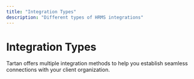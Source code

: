 ```yaml
---
title: "Integration Types"
description: "Different types of HRMS integrations"
---
```


# Integration Types

Tartan offers multiple integration methods to help you establish seamless connections with your client organization.